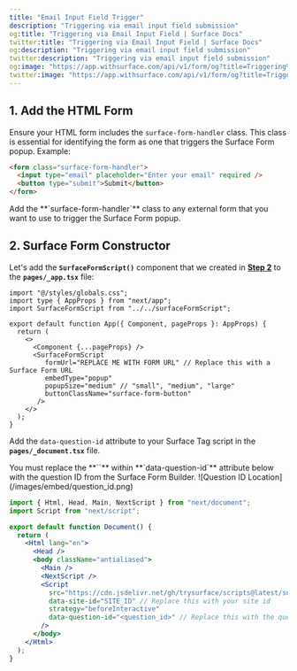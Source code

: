 ```yaml
---
title: "Email Input Field Trigger"
description: "Triggering via email input field submission"
og:title: "Triggering via Email Input Field | Surface Docs"
twitter:title: "Triggering via Email Input Field | Surface Docs"
og:description: "Triggering via email input field submission"
twitter:description: "Triggering via email input field submission"
og:image: "https://app.withsurface.com/api/v1/form/og?title=Triggering%20via%20Email%20Input%20Field"
twitter:image: "https://app.withsurface.com/api/v1/form/og?title=Triggering%20via%20Email%20Input%20Field"
---
```


## 1. Add the HTML Form

Ensure your HTML form includes the `surface-form-handler` class. This class is essential for identifying the form as one that triggers the Surface Form popup. Example:

```html
<form class="surface-form-handler">
  <input type="email" placeholder="Enter your email" required />
  <button type="submit">Submit</button>
</form>
```

<Note>
Add the **`surface-form-handler`** class to any external form that you want to use to trigger the Surface Form popup.
</Note>

## 2. Surface Form Constructor

Let's add the **`SurfaceFormScript()`** component that we created in [**Step 2**](/guides/embedding/next/page-router/component) to the **`pages/_app.tsx`** file:

```tsx
import "@/styles/globals.css";
import type { AppProps } from "next/app";
import SurfaceFormScript from "../../surfaceFormScript";

export default function App({ Component, pageProps }: AppProps) {
  return (
    <>
      <Component {...pageProps} />
      <SurfaceFormScript
         formUrl="REPLACE ME WITH FORM URL" // Replace this with a Surface Form URL
         embedType="popup"
         popupSize="medium" // "small", "medium", "large"
         buttonClassName="surface-form-button"
       />
    </>
  );
}
```


Add the `data-question-id` attribute to your Surface Tag script in the **`pages/_document.tsx`** file.

<Note>
You must replace the **`<question_id>`** within **`data-question-id`** attribute below with the question ID from the Surface Form Builder.
</Note>

<Frame>
![Question ID Location](/images/embed/question_id.png)
</Frame>

```jsx
import { Html, Head, Main, NextScript } from "next/document";
import Script from "next/script";

export default function Document() {
  return (
    <Html lang="en">
      <Head />
      <body className="antialiased">
        <Main />
        <NextScript />
        <Script
          src="https://cdn.jsdelivr.net/gh/trysurface/scripts@latest/surface_tag.min.js"
          data-site-id="SITE_ID" // Replace this with your site id
          strategy="beforeInteractive"
          data-question-id="<question_id>" // Replace this with the question ID from the Surface Form Builder
        />
      </body>
    </Html>
  );
}
```
